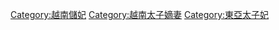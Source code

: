 [[Category:越南儲妃|Category:越南儲妃]]
[[Category:越南太子嫡妻|Category:越南太子嫡妻]]
[[Category:東亞太子妃|Category:東亞太子妃]]